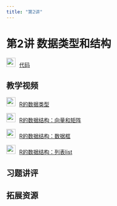 ```yaml
---
title: "第2讲"
---
```


# 第2讲 数据类型和结构

<img src="img/code.png" style="width: 24px; height: 24px;margin-right: 10px">[代码](https://lizongzhang.github.io/r25/L2code.html){target="_blank"}

## 教学视频

<img src="img/video.png"  style="width: 24px; height: 24px;margin-right: 10px">[R的数据类型](https://www.bilibili.com/video/BV1UL4y157kL/){target="_blank"}

<img src="img/video.png"  style="width: 24px; height: 24px;margin-right: 10px">[R的数据结构：向量和矩阵](https://www.bilibili.com/video/BV1jF411g7Wz/){target="_blank"}

<img src="img/video.png"  style="width: 24px; height: 24px;margin-right: 10px">[R的数据结构：数据框](https://www.bilibili.com/video/BV1Wi4y1U7ti/){target="_blank"}

<img src="img/video.png"  style="width: 24px; height: 24px;margin-right: 10px">[R的数据结构：列表list](https://www.bilibili.com/video/BV1Tr4y1H7ga/){target="_blank"}

## 习题讲评

## 拓展资源

